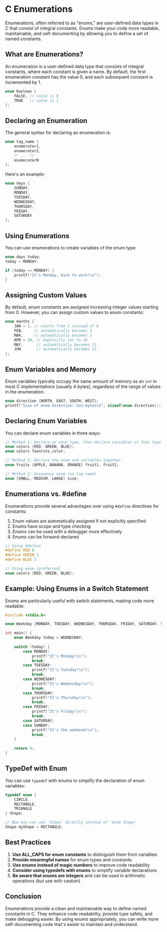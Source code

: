 # C Enumerations

Enumerations, often referred to as "enums," are user-defined data types in C that consist of integral constants. Enums make your code more readable, maintainable, and self-documenting by allowing you to define a set of named constants.

## What are Enumerations?

An enumeration is a user-defined data type that consists of integral constants, where each constant is given a name. By default, the first enumeration constant has the value 0, and each subsequent constant is incremented by 1.

```c
enum boolean {
    FALSE, // value is 0
    TRUE   // value is 1
};
```

## Declaring an Enumeration

The general syntax for declaring an enumeration is:

```c
enum tag_name {
    enumerator1,
    enumerator2,
    /* ... */
    enumeratorN
};
```

Here's an example:

```c
enum days {
    SUNDAY,
    MONDAY,
    TUESDAY,
    WEDNESDAY,
    THURSDAY,
    FRIDAY,
    SATURDAY
};
```

## Using Enumerations

You can use enumerations to create variables of the enum type:

```c
enum days today;
today = MONDAY;

if (today == MONDAY) {
    printf("It's Monday, back to work!\n");
}
```

## Assigning Custom Values

By default, enum constants are assigned increasing integer values starting from 0. However, you can assign custom values to enum constants:

```c
enum months {
    JAN = 1, // starts from 1 instead of 0
    FEB,     // automatically becomes 2
    MAR,     // automatically becomes 3
    APR = 10, // explicitly set to 10
    MAY,      // automatically becomes 11
    JUN       // automatically becomes 12
};
```

## Enum Variables and Memory

Enum variables typically occupy the same amount of memory as an `int` in most C implementations (usually 4 bytes), regardless of the range of values in the enumeration.

```c
enum direction {NORTH, EAST, SOUTH, WEST};
printf("Size of enum direction: %zu bytes\n", sizeof(enum direction)); // Usually prints 4
```

## Declaring Enum Variables

You can declare enum variables in three ways:

```c
// Method 1: Declare an enum type, then declare variables of that type
enum colors {RED, GREEN, BLUE};
enum colors favorite_color;

// Method 2: Declare the enum and variables together
enum fruits {APPLE, BANANA, ORANGE} fruit1, fruit2;

// Method 3: Anonymous enum (no tag name)
enum {SMALL, MEDIUM, LARGE} size;
```

## Enumerations vs. #define

Enumerations provide several advantages over using `#define` directives for constants:

1. Enum values are automatically assigned if not explicitly specified
2. Enums have scope and type checking
3. Enums can be used with a debugger more effectively
4. Enums can be forward-declared

```c
// Using #define
#define RED 0
#define GREEN 1
#define BLUE 2

// Using enum (preferred)
enum colors {RED, GREEN, BLUE};
```

## Example: Using Enums in a Switch Statement

Enums are particularly useful with switch statements, making code more readable:

```c
#include <stdio.h>

enum Weekday {MONDAY, TUESDAY, WEDNESDAY, THURSDAY, FRIDAY, SATURDAY, SUNDAY};

int main() {
    enum Weekday today = WEDNESDAY;
    
    switch (today) {
        case MONDAY:
            printf("It's Monday!\n");
            break;
        case TUESDAY:
            printf("It's Tuesday!\n");
            break;
        case WEDNESDAY:
            printf("It's Wednesday!\n");
            break;
        case THURSDAY:
            printf("It's Thursday!\n");
            break;
        case FRIDAY:
            printf("It's Friday!\n");
            break;
        case SATURDAY:
        case SUNDAY:
            printf("It's the weekend!\n");
            break;
    }
    
    return 0;
}
```

## TypeDef with Enum

You can use `typedef` with enums to simplify the declaration of enum variables:

```c
typedef enum {
    CIRCLE,
    RECTANGLE,
    TRIANGLE
} Shape;

// Now you can use 'Shape' directly instead of 'enum Shape'
Shape myShape = RECTANGLE;
```

## Best Practices

1. **Use ALL_CAPS for enum constants** to distinguish them from variables
2. **Provide meaningful names** for enum types and constants
3. **Use enums instead of magic numbers** to improve code readability
4. **Consider using typedefs with enums** to simplify variable declarations
5. **Be aware that enums are integers** and can be used in arithmetic operations (but use with caution)

## Conclusion

Enumerations provide a clean and maintainable way to define named constants in C. They enhance code readability, provide type safety, and make debugging easier. By using enums appropriately, you can write more self-documenting code that's easier to maintain and understand.